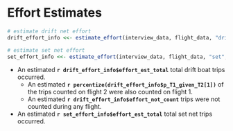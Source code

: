 
# Effort Estimates {-} 

```r
# estimate drift net effort
drift_effort_info <<- estimate_effort(interview_data, flight_data, "drift", method = "dbl_exp")

# estimate set net effort
set_effort_info <<- estimate_effort(interview_data, flight_data, "set", method = "max_per_stratum")
```

* An estimated **`r drift_effort_info$effort_est_total`** total drift boat trips occurred.
  * An estimated **`r percentize(drift_effort_info$p_T1_given_T2[1])`** of the trips counted on flight 2 were also counted on flight 1.
  * An estimated **`r drift_effort_info$effort_not_count`** trips were not counted during any flight.
* An estimated **`r set_effort_info$effort_est_total`** total set net trips occurred.
